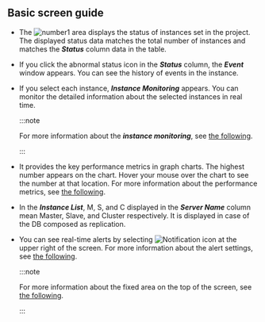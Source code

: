 ## Basic screen guide

<ProdImg img='db-instance-list.png' desc='instance list' />

-   The ![number1](/img/number-01.png) area displays the status of instances set in the project. The displayed status data matches the total number of instances and matches the **_Status_** column data in the table.

-   If you click the abnormal status icon in the **_Status_** column, the **_Event_** window appears. You can see the history of events in the instance.

-   If you select each instance, **_Instance Monitoring_** appears. You can monitor the detailed information about the selected instances in real time. 

    :::note

    For more information about the **_instance monitoring_**, see [the following](instance-monitoring).

    :::

-   It provides the key performance metrics in graph charts. The highest number appears on the chart. Hover your mouse over the chart to see the number at that location. For more information about the performance metrics, see [the following](metrics-data-list).

<Xclude product='redis'>

-   In the **_Instance List_**, <span class='mark master'>M</span>, <span class='mark instance'>S</span>, and <span class='mark master'>C</span> displayed in the **_Server Name_** column mean Master, Slave, and Cluster respectively. It is displayed in case of the DB composed as replication.

</Xclude>

-   You can see real-time alerts by selecting ![Notification icon](/img/ico-noti.svg) at the upper right of the screen. For more information about the alert settings, see [the following](set-notice).

    :::note

    For more information about the fixed area on the top of the screen, see [the following](../main-ui-intro).

    :::
